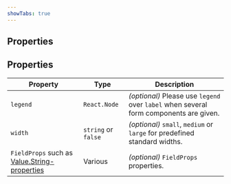 ```yaml
---
showTabs: true
---
```


## Properties

## Properties

| Property                                                                                                         | Type                | Description                                                                           |
| ---------------------------------------------------------------------------------------------------------------- | ------------------- | ------------------------------------------------------------------------------------- |
| `legend`                                                                                                         | `React.Node`        | _(optional)_ Please use `legend` over `label` when several form components are given. |
| `width`                                                                                                          | `string` or `false` | _(optional)_ `small`, `medium` or `large` for predefined standard widths.             |
| `FieldProps` such as [Value.String-properties](/uilib/extensions/forms/create-component/Value/String/properties) | Various             | _(optional)_ `FieldProps` properties.                                                 |
